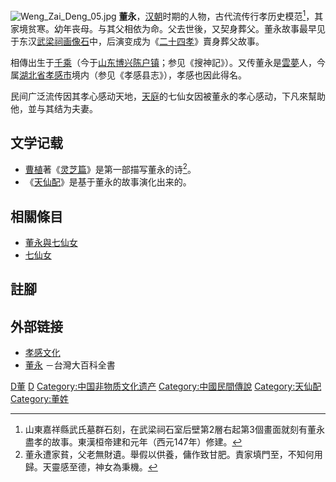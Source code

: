 [[File:Weng_Zai_Deng_05.jpg|thumb]]
{{中国非物质文化遗产
|名称 = 董永传说
|图片 = 
|申报地区或单位 = [[山西省|山西省]][[万荣县|万荣县]]<br />[[江苏省|江苏省]][[东台市|东台市]]、[[常州市|常州市]][[金坛区|金坛区]]<br />[[河南省|河南省]][[武陟县|武陟县]]<br />[[湖北省|湖北省]][[孝感市|孝感市]]<br />[[山东省|山东省]][[博兴县|博兴县]]
|序号 = 9 
|编号项目 = I-9
|登录时间 = 2006年
|备注 = 
|分类 = 民间文学
|省区市1 = 山西
|省区市2 = 江苏
|省区市3 = 河南
|省区市4 = 湖北
|省区市5 = 山东
}}
'''董永'''{{BD|？||?||catIdx=}}，[[汉朝|汉朝]]时期的人物，古代流传行孝历史模范<ref>山東嘉祥縣武氏墓群石刻，在武梁祠石室后壁第2層右起第3個畫面就刻有董永盡孝的故事。東漢桓帝建和元年（西元147年）修建。</ref>，其家境贫寒。幼年丧母。与其父相依为命。父去世後，又契身葬父。董永故事最早见于东汉[[武梁祠|武梁祠]][[画像石|画像石]]中，后演变成为《[[二十四孝|二十四孝]]》賣身葬父故事。

相傳出生于[[千乘|千乘]]（今于[[山东|山东]][[博兴|博兴]][[陈户镇|陈户镇]]；参见《搜神記》）。又传董永是[[雲夢|雲夢]]人，今属[[湖北省|湖北省]][[孝感市|孝感市]]境内（参见《孝感县志》），孝感也因此得名。

民间广泛流传因其孝心感动天地，[[天庭|天庭]]的七仙女因被董永的孝心感动，下凡來幫助他，並与其结为夫妻。

==文学记载==
*[[曹植|曹植]]著《[[灵芝篇|灵芝篇]]》是第一部描写董永的诗<ref>董永遭家貧，父老無財遺。舉假以供養，傭作致甘肥。責家填門至，不知何用歸。天靈感至德，神女為秉機。</ref>。
*《[[董永与七仙女|天仙配]]》是基于董永的故事演化出来的。

==相關條目==
*[[董永與七仙女|董永與七仙女]]
*[[七仙女|七仙女]]

==註腳==
{{reflist}}

==外部链接==
* [http://www.hb.xinhuanet.com/zfwq/xiaogan/xwhyj.htm 孝感文化] {{Wayback|url=http://www.hb.xinhuanet.com/zfwq/xiaogan/xwhyj.htm |date=20070208033625 }}{{zh}}
* [http://nrch.culture.tw/twpedia.aspx?id=12269 董永] {{Wayback|url=http://nrch.culture.tw/twpedia.aspx?id=12269 |date=20190821104946 }}{{zh-tw}} －台灣大百科全書
{{二十四孝}}

[[Category:汉朝人|D董]]
[[Category:二十四孝|D]]
[[Category:中国非物质文化遗产|Category:中国非物质文化遗产]]
[[Category:中國民間傳說|Category:中國民間傳說]]
[[Category:天仙配|Category:天仙配]]
[[Category:董姓|Category:董姓]]